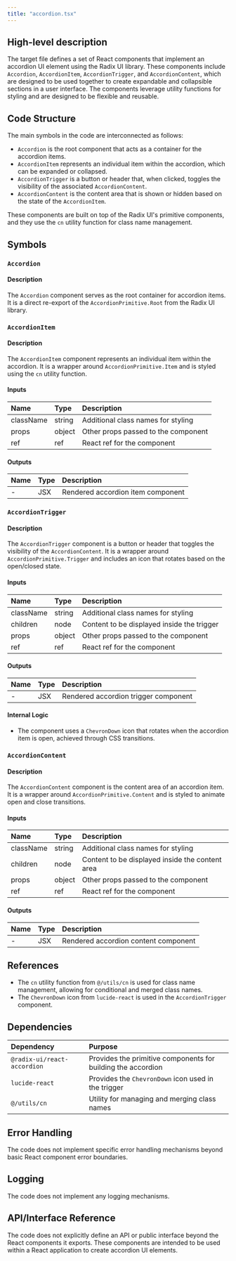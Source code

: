 ```yaml
---
title: "accordion.tsx"
---
```


## High-level description

The target file defines a set of React components that implement an accordion UI element using the Radix UI library. These components include `Accordion`, `AccordionItem`, `AccordionTrigger`, and `AccordionContent`, which are designed to be used together to create expandable and collapsible sections in a user interface. The components leverage utility functions for styling and are designed to be flexible and reusable.

## Code Structure

The main symbols in the code are interconnected as follows:
- `Accordion` is the root component that acts as a container for the accordion items.
- `AccordionItem` represents an individual item within the accordion, which can be expanded or collapsed.
- `AccordionTrigger` is a button or header that, when clicked, toggles the visibility of the associated `AccordionContent`.
- `AccordionContent` is the content area that is shown or hidden based on the state of the `AccordionItem`.

These components are built on top of the Radix UI's primitive components, and they use the `cn` utility function for class name management.

## Symbols

### `Accordion`
#### Description
The `Accordion` component serves as the root container for accordion items. It is a direct re-export of the `AccordionPrimitive.Root` from the Radix UI library.

### `AccordionItem`
#### Description
The `AccordionItem` component represents an individual item within the accordion. It is a wrapper around `AccordionPrimitive.Item` and is styled using the `cn` utility function.

#### Inputs
| Name      | Type   | Description                        |
|:----------|:-------|:-----------------------------------|
| className | string | Additional class names for styling |
| props     | object | Other props passed to the component |
| ref       | ref    | React ref for the component         |

#### Outputs
| Name | Type | Description |
|:-----|:-----|:------------|
| -    | JSX  | Rendered accordion item component |

### `AccordionTrigger`
#### Description
The `AccordionTrigger` component is a button or header that toggles the visibility of the `AccordionContent`. It is a wrapper around `AccordionPrimitive.Trigger` and includes an icon that rotates based on the open/closed state.

#### Inputs
| Name      | Type   | Description                        |
|:----------|:-------|:-----------------------------------|
| className | string | Additional class names for styling |
| children  | node   | Content to be displayed inside the trigger |
| props     | object | Other props passed to the component |
| ref       | ref    | React ref for the component         |

#### Outputs
| Name | Type | Description |
|:-----|:-----|:------------|
| -    | JSX  | Rendered accordion trigger component |

#### Internal Logic
- The component uses a `ChevronDown` icon that rotates when the accordion item is open, achieved through CSS transitions.

### `AccordionContent`
#### Description
The `AccordionContent` component is the content area of an accordion item. It is a wrapper around `AccordionPrimitive.Content` and is styled to animate open and close transitions.

#### Inputs
| Name      | Type   | Description                        |
|:----------|:-------|:-----------------------------------|
| className | string | Additional class names for styling |
| children  | node   | Content to be displayed inside the content area |
| props     | object | Other props passed to the component |
| ref       | ref    | React ref for the component         |

#### Outputs
| Name | Type | Description |
|:-----|:-----|:------------|
| -    | JSX  | Rendered accordion content component |

## References

- The `cn` utility function from `@/utils/cn` is used for class name management, allowing for conditional and merged class names.
- The `ChevronDown` icon from `lucide-react` is used in the `AccordionTrigger` component.

## Dependencies

| Dependency                | Purpose                                      |
|:--------------------------|:---------------------------------------------|
| `@radix-ui/react-accordion` | Provides the primitive components for building the accordion |
| `lucide-react`            | Provides the `ChevronDown` icon used in the trigger |
| `@/utils/cn`              | Utility for managing and merging class names |

## Error Handling

The code does not implement specific error handling mechanisms beyond basic React component error boundaries.

## Logging

The code does not implement any logging mechanisms.

## API/Interface Reference

The code does not explicitly define an API or public interface beyond the React components it exports. These components are intended to be used within a React application to create accordion UI elements.